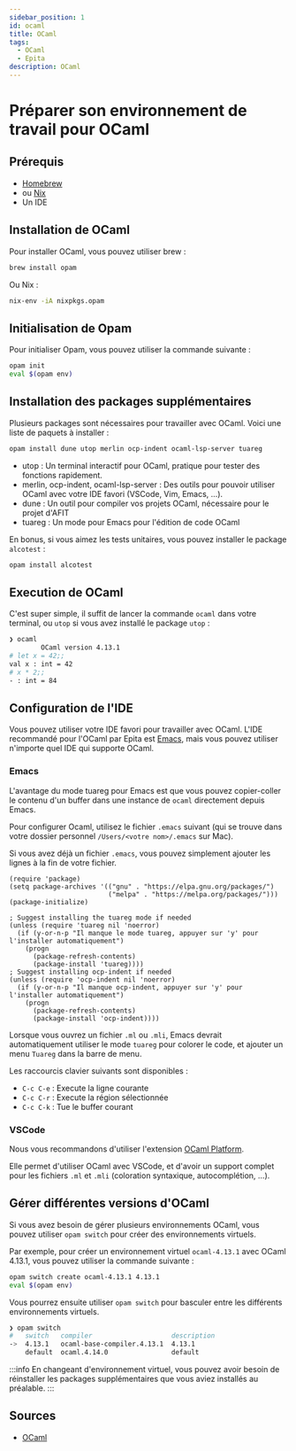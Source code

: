 ```yaml
---
sidebar_position: 1
id: ocaml
title: OCaml
tags:
  - OCaml
  - Epita
description: OCaml
---
```


# Préparer son environnement de travail pour OCaml

## Prérequis

- [Homebrew](../../Tools/Homebrew)
- ou [Nix](../../Tools/Nix)
- Un IDE


## Installation de OCaml

Pour installer OCaml, vous pouvez utiliser brew :

```bash
brew install opam
```

Ou Nix :

```bash
nix-env -iA nixpkgs.opam
```

## Initialisation de Opam

Pour initialiser Opam, vous pouvez utiliser la commande suivante :
```bash
opam init
eval $(opam env)
```

## Installation des packages supplémentaires

Plusieurs packages sont nécessaires pour travailler avec OCaml. Voici une liste de paquets à installer :

```bash
opam install dune utop merlin ocp-indent ocaml-lsp-server tuareg
```

- utop : Un terminal interactif pour OCaml, pratique pour tester des fonctions rapidement.
- merlin, ocp-indent, ocaml-lsp-server : Des outils pour pouvoir utiliser OCaml avec votre IDE favori (VSCode, Vim, Emacs, ...).
- dune : Un outil pour compiler vos projets OCaml, nécessaire pour le projet d'AFIT
- tuareg : Un mode pour Emacs pour l'édition de code OCaml

En bonus, si vous aimez les tests unitaires, vous pouvez installer le package `alcotest` :

```bash
opam install alcotest
```

## Execution de OCaml

C'est super simple, il suffit de lancer la commande `ocaml` dans votre terminal, ou `utop` si vous avez installé le package `utop` :

```bash
❯ ocaml
        OCaml version 4.13.1
# let x = 42;;
val x : int = 42
# x * 2;;
- : int = 84
```

## Configuration de l'IDE

Vous pouvez utiliser votre IDE favori pour travailler avec OCaml.
L'IDE recommandé pour l'OCaml par Epita est [Emacs](../../Tools/Emacs), mais vous pouvez utiliser n'importe quel IDE qui supporte OCaml.


### Emacs

L'avantage du mode tuareg pour Emacs est que vous pouvez copier-coller le contenu d'un buffer dans une instance de `ocaml` directement depuis Emacs.

Pour configurer Ocaml, utilisez le fichier `.emacs` suivant (qui se trouve dans
votre dossier personnel `/Users/<votre nom>/.emacs` sur Mac).

Si vous avez déjà un fichier `.emacs`, vous pouvez simplement ajouter les lignes à la fin de votre fichier.

```emacs-lisp title=".emacs"
(require 'package)
(setq package-archives '(("gnu" . "https://elpa.gnu.org/packages/")
                         ("melpa" . "https://melpa.org/packages/")))
(package-initialize)

; Suggest installing the tuareg mode if needed
(unless (require 'tuareg nil 'noerror)
  (if (y-or-n-p "Il manque le mode tuareg, appuyer sur 'y' pour l'installer automatiquement")
    (progn
      (package-refresh-contents)
      (package-install 'tuareg))))
; Suggest installing ocp-indent if needed
(unless (require 'ocp-indent nil 'noerror)
  (if (y-or-n-p "Il manque ocp-indent, appuyer sur 'y' pour l'installer automatiquement")
    (progn
      (package-refresh-contents)
      (package-install 'ocp-indent))))
```

Lorsque vous ouvrez un fichier `.ml` ou `.mli`, Emacs devrait automatiquement utiliser le mode `tuareg`
pour colorer le code, et ajouter un menu `Tuareg` dans la barre de menu.

Les raccourcis clavier suivants sont disponibles :
- `C-c C-e` : Execute la ligne courante
- `C-c C-r` : Execute la région sélectionnée
- `C-c C-k` : Tue le buffer courant


### VSCode

Nous vous recommandons d'utiliser l'extension [OCaml Platform](https://marketplace.visualstudio.com/items?itemName=ocamllabs.ocaml-platform).

Elle permet d'utiliser OCaml avec VSCode, et d'avoir un support complet pour les fichiers `.ml` et `.mli` (coloration syntaxique, autocomplétion, ...).


## Gérer différentes versions d'OCaml

Si vous avez besoin de gérer plusieurs environnements OCaml, vous pouvez utiliser `opam switch` pour créer des environnements virtuels.

Par exemple, pour créer un environnement virtuel `ocaml-4.13.1` avec OCaml 4.13.1, vous pouvez utiliser la commande suivante :

```bash
opam switch create ocaml-4.13.1 4.13.1
eval $(opam env)
```

Vous pourrez ensuite utiliser `opam switch` pour basculer entre les différents environnements virtuels.

```bash
❯ opam switch
#   switch   compiler                    description
->  4.13.1   ocaml-base-compiler.4.13.1  4.13.1
    default  ocaml.4.14.0                default
```

:::info
En changeant d'environnement virtuel, vous pouvez avoir besoin de réinstaller les packages supplémentaires que vous aviez installés au préalable.
:::

## Sources

- [OCaml](https://ocaml.org/)